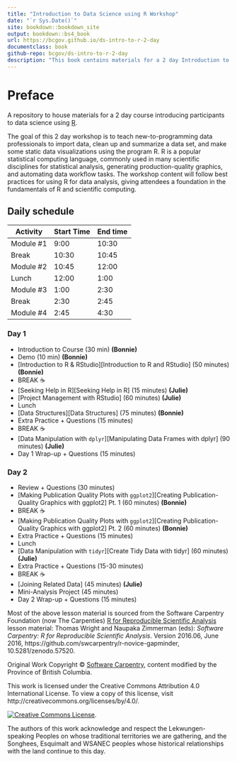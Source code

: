 ```yaml
---
title: "Introduction to Data Science using R Workshop"
date: "`r Sys.Date()`"
site: bookdown::bookdown_site
output: bookdown::bs4_book
url: https://bcgov.github.io/ds-intro-to-r-2-day
documentclass: book
github-repo: bcgov/ds-intro-to-r-2-day
description: "This book contains materials for a 2 day Introduction to R workshop"
---
```


# Preface {-}

A repository to house materials for a 2 day course introducing participants to data science using [R](https://www.r-project.org/).

The goal of this 2 day workshop is to teach new-to-programming data professionals to import data, clean up and summarize a data set, and make some static data visualizations using the program R. R is a popular statistical computing language, commonly used in many scientific disciplines for statistical analysis, generating production-quality graphics, and automating data workflow tasks. The workshop content will follow best practices for using R for data analysis, giving attendees a foundation in the fundamentals of R and scientific computing.

## Daily schedule {-}

| Activity   | Start Time | End time |
|------------|------------|----------|
| Module #1  | 9:00       | 10:30    |
| Break      | 10:30      | 10:45    |
| Module #2  | 10:45      | 12:00    |
| Lunch      | 12:00      |  1:00    |
| Module #3  |  1:00      |  2:30    |
| Break      |  2:30      |  2:45    |
| Module #4  |  2:45      |  4:30    |


### Day 1 {-}

- Introduction to Course (30 min) **(Bonnie)** <!-- CoC, breakout rooms w/ ice breaker, how to ask questions, etc. -->
- Demo (10 min) **(Bonnie)**
- [Introduction to R & RStudio][Introduction to R and RStudio] (50 minutes) **(Bonnie)**
- BREAK ☕
- [Seeking Help in R][Seeking Help in R] (15 minutes) **(Julie)**
- [Project Management with RStudio] (60 minutes) **(Julie)**
- Lunch
- [Data Structures][Data Structures] (75 minutes) **(Bonnie)**
- Extra Practice + Questions (15 minutes)
- BREAK ☕
- [Data Manipulation with `dplyr`][Manipulating Data Frames with dplyr] (90 minutes) **(Julie)**
- Day 1 Wrap-up + Questions (15 minutes)


### Day 2 {-}

- Review + Questions (30 minutes)
- [Making Publication Quality Plots with `ggplot2`][Creating Publication-Quality Graphics with ggplot2] Pt. 1 (60 minutes) **(Bonnie)**
- BREAK ☕
- [Making Publication Quality Plots with `ggplot2`][Creating Publication-Quality Graphics with ggplot2] Pt. 2 (60 minutes) **(Bonnie)**
- Extra Practice + Questions (15 minutes)
- Lunch
- [Data Manipulation with `tidyr`][Create Tidy Data with tidyr] (60 minutes) **(Julie)**
- Extra Practice + Questions (15-30 minutes)
- BREAK ☕
- [Joining Related Data] (45 minutes) **(Julie)**
- Mini-Analysis Project (45 minutes)
- Day 2 Wrap-up + Questions (15 minutes)


Most of the above lesson material is sourced from the Software Carpentry Foundation (now The Carpenties) [R for Reproducible Scientific Analysis](http://swcarpentry.github.io/r-novice-gapminder/) lesson material: Thomas Wright and Naupaka Zimmerman (eds): _Software Carpentry: R for
Reproducible Scientific Analysis_.  Version 2016.06, June 2016,
https://github.com/swcarpentry/r-novice-gapminder,
10.5281/zenodo.57520.

Original Work Copyright © [Software Carpentry](http://software-carpentry.org/), content modified by the Province of British Columbia.

This work is licensed under the Creative Commons Attribution 4.0 International License.
To view a copy of this license, visit http://creativecommons.org/licenses/by/4.0/.

[![Creative Commons License](https://i.creativecommons.org/l/by/4.0/88x31.png)](http://creativecommons.org/licenses/by/4.0/). 

The authors of this work acknowledge and respect the Lekwungen-speaking Peoples on whose traditional territories we are gathering, and the Songhees, Esquimalt and WSANEC peoples whose historical relationships with the land continue to this day.
